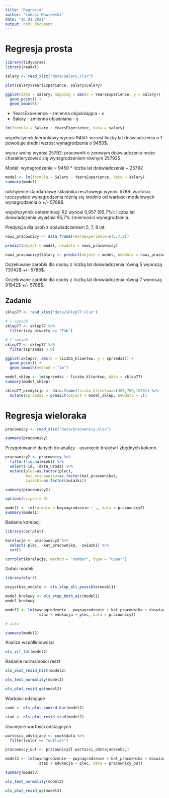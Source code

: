 ```yaml
---
title: "Regresja"
author: "Łukasz Wawrowski"
date: "16 01 2021"
output: html_document
---
```


# Regresja prosta

```r
library(tidyverse)
library(readxl)

salary <- read_xlsx("data/salary.xlsx")

plot(salary$YearsExperience, salary$Salary)
```

```r
ggplot(data = salary, mapping = aes(x = YearsExperience, y = Salary)) +
  geom_point() +
  geom_smooth()
```

 - YearsExperience - zmienna objaśniająca - x
 - Salary - zmienna objaśniana - y
 
```r
lm(formula = Salary ~ YearsExperience, data = salary)
```

współczynnik kierunkowy wynosi 9450: wzrost liczby lat doświadczenia o 1 powoduje średni wzrost wynagrodzenia o 9450$. 

wyraz wolny wynosi 25792: pracownik o zerowym doświadczeniu może charakteryzować się wynagrodzeniem równym 25792$.

Model: wynagrodzenie = 9450 * liczba lat doświadczenia + 25792

```r
model <- lm(formula = Salary ~ YearsExperience, data = salary)
summary(model)
```

odchylenie standardowe składnika resztowego wynosi 5788: wartości rzeczywiste wynagrodzenia różnią się średnio od wartości modelowych wynagrodzenia o +/- 5788$.

współczynnik determinacji R2 wynosi 0,957 (95,7%): liczba lat doświadczenia wyjaśnia 95,7% zmienności wynagrodzenia.

Predykcja dla osób z doświadczeniem 5, 7, 8 lat.

```r
nowi_pracownicy <- data.frame(YearsExperience=c(5,7,8))

predict(object = model, newdata = nowi_pracownicy)
```

```r
nowi_pracownicy$Salary <- predict(object = model, newdata = nowi_pracownicy)
```

Oczekiwane zarobki dla osoby z liczbą lat doświadczenia równą 5 wynoszą 73042$ +/- 5788\$.

Oczekiwane zarobki dla osoby z liczbą lat doświadczenia równą 7 wynoszą 91942$ +/- 5788\$.

## Zadanie

```r
sklep77 <- read_xlsx("data/sklep77.xlsx")

# 1 sposób
sklep77 <- sklep77 %>% 
  filter(czy_otwarty == "Tak")

# 2 sposób
sklep77 <- sklep77 %>% 
  filter(sprzedaz > 0)

ggplot(sklep77, aes(x = liczba_klientow, y = sprzedaz)) +
  geom_point() +
  geom_smooth(method = "lm")
```

```r
model_sklep <- lm(sprzedaz ~ liczba_klientow, data = sklep77)
summary(model_sklep)
```

```r
sklep77_predykcja <- data.frame(liczba_klientow=c(300,700,1050)) %>% 
  mutate(sprzedaz = predict(object = model_sklep, newdata = .))
```

# Regresja wieloraka

```r
pracownicy <- read_xlsx("data/pracownicy.xlsx")

summary(pracownicy)
```

Przygotowanie danych do analizy - usunięcie braków i zbędnych kolumn.

```r
pracownicy2 <- pracownicy %>% 
  filter(!is.na(wiek)) %>% 
  select(-id, -data_urodz) %>% 
  mutate(plec=as.factor(plec),
         kat_pracownika=as.factor(kat_pracownika),
         zwiazki=as.factor(zwiazki))

summary(pracownicy2)
```

```r
options(scipen = 9)

model1 <- lm(formula = bwynagrodzenie ~ ., data = pracownicy2)
summary(model1)
```

Badanie korelacji

```r
library(corrplot)

korelacje <- pracownicy2 %>% 
  select(-plec, -kat_pracownika, -zwiazki) %>% 
  cor()

corrplot(korelacje, method = "number", type = "upper")
```

Dobór modeli

```r
library(olsrr)

wszystkie_modele <- ols_step_all_possible(model1)

model_krokowy <- ols_step_both_aic(model1)
model_krokowy
```


```r
model2 <- lm(bwynagrodzenie ~ pwynagrodzenie + kat_pracownika + doswiadczenie + 
               staz + edukacja + plec, data = pracownicy2)

# auto

summary(model2)
```

Analiza współliniowości

```r
ols_vif_tol(model2)
```

Badanie normalności reszt

```r
ols_plot_resid_hist(model2)
```

```r
ols_test_normality(model2)
```

```r
ols_plot_resid_qq(model2)
```

Wartości odstające

```r
cook <- ols_plot_cooksd_bar(model2)
```

```r
stud <- ols_plot_resid_stud(model2)
```

Usunięcie wartości odstających

```r
wartosci_odstajace <- cook$data %>% 
  filter(color == "outlier")

pracownicy_out <- pracownicy2[-wartosci_odstajace$obs,]

model3 <- lm(bwynagrodzenie ~ pwynagrodzenie + kat_pracownika + doswiadczenie + 
               staz + edukacja + plec, data = pracownicy_out)

summary(model3)
```

```r
ols_test_normality(model3)
```

```r
ols_plot_resid_qq(model3)
```








 
 